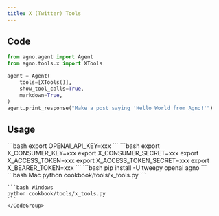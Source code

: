 ```yaml
---
title: X (Twitter) Tools
---
```


## Code

```python cookbook/tools/x_tools.py
from agno.agent import Agent
from agno.tools.x import XTools

agent = Agent(
    tools=[XTools()],
    show_tool_calls=True,
    markdown=True,
)
agent.print_response("Make a post saying 'Hello World from Agno!'")
```

## Usage

<Steps>
  <Snippet file="create-venv-step.mdx" /> 

  <Step title="Set your API key">
    ```bash
    export OPENAI_API_KEY=xxx
    ```
  </Step>

  <Step title="Set your X credentials">
    ```bash
    export X_CONSUMER_KEY=xxx
    export X_CONSUMER_SECRET=xxx
    export X_ACCESS_TOKEN=xxx
    export X_ACCESS_TOKEN_SECRET=xxx
    export X_BEARER_TOKEN=xxx
    ```
  </Step>

  <Step title="Install libraries">
    ```bash
    pip install -U tweepy openai agno
    ```
  </Step>

  <Step title="Run Agent">
    <CodeGroup>
    ```bash Mac
    python cookbook/tools/x_tools.py
    ```

    ```bash Windows
    python cookbook/tools/x_tools.py
    ```
    </CodeGroup>
  </Step>
</Steps>

